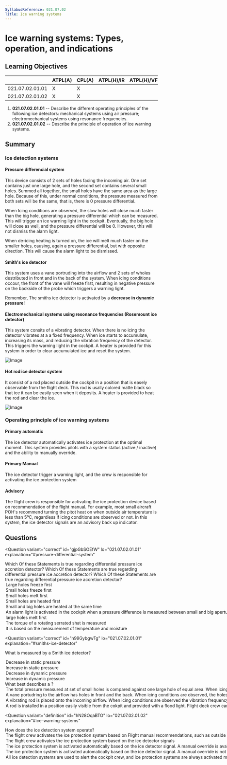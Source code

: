```yaml
---
SyllabusReference: 021.07.02
Title: Ice warning systems
---
```


# Ice warning systems: Types, operation, and indications

## Learning Objectives

|                 | ATPL(A) | CPL(A) | ATPL(H)/IR | ATPL(H)/VFR | CPL(H) | IR  | CBIR(A) |
| --------------- | ------- | ------ | ---------- | ----------- | ------ | --- | ------- |
| 021.07.02.01.01 | X       | X      |            |             |        |     |         |
| 021.07.02.01.02 | X       | X      |            |             |        |     |         |

1. **021.07.02.01.01** -- Describe the different operating principles of the
   following ice detectors: mechanical systems using air pressure;
   electromechanical systems using resonance frequencies.
2. **021.07.02.01.02** -- Describe the principle of operation of ice warning
   systems.

## Summary

### Ice detection systems

#### Pressure differencial system

This device consists of 2 sets of holes facing the incoming air. One set
contains just one large hole, and the second set contains several small holes.
Summed all together, the small holes have the same area as the large hole.
Because of this, under normal conditions, the pressure measured from both sets
will be the same, that is, there is 0 pressure differential.

When Icing conditions are observed, the slow holes will close much faster than
the big hole, generating a pressure differential which can be measured. This
will trigger an ice warning light in the cockpit. Eventually, the big hole will
close as well, and the pressure differential will be 0. However, this will not
dismiss the alarm light.

When de-icing heating is turned on, the ice will melt much faster on the smaller
holes, causing, again a pressure differential, but with opposite direction. This
will cause the alarm light to be dismissed.

#### Smith's ice detector

This system uses a vane portruding into the airflow and 2 sets of wholes
destributed in front and in the back of the system. When icing conditions
occour, the front of the vane will freeze first, resulting in negative pressure
on the backside of the probe which triggers a warning light.

Remember, The smiths ice detector is activated by a **decrease in dynamic
pressure**!

#### Electromechanical systems using resonance frequencies (Rosemount ice detector)

This system consits of a vibrating detector. When there is no icing the detector
vibrates at a a fixed frequency. When ice starts to accumulate, increasing its
mass, and reducing the vibration frequency of the detector. This triggers the
warning light in the cockpit. A heater is provided for this system in order to
clear accumulated ice and reset the system.

![Image](images/021.07.02.01-02.png)

#### Hot rod ice detector system

It consist of a rod placed outside the cockpit in a position that is easely
observable from the flight deck. This rod is usally colored matte black so that
ice it can be easily seen when it deposits. A heater is provided to heat the rod
and clear the ice.

![Image](images/021.07.02.01-01.png)

### Operating principle of ice warning systems

#### Primary automatic

The ice detector automatically activates ice protection at the optimal moment.
This system provides pilots with a system status (active / inactive) and the
ability to manually override.

#### Primary Manual

The ice detector trigger a warning light, and the crew is responsible for
activating the ice protection system

#### Advisory

The flight crew is responsible for activating the ice protection device based on
recommendation of the flight manual. For example, most small aircraft POH's
recommend turning the pitot heat on when outside air temperature is less than
5ºC, regardless if icing conditions are observed or not. In this system, the ice
detector signals are an advisory back up indicator.

## Questions

<Question
  variant="correct"
  id="gjpGbSOEfW"
  lo="021.07.02.01.01"
  explanation="#pressure-differential-system"
>
  <Text variant="oneCorrect">
    Which Of these Statements is true regarding differential pressure ice
    accretion detector?
  </Text>
  <Text variant="multipleCorrect" select={5}>
    Which Of these Statements are true regarding differential pressure ice
    accretion detector?
  </Text>
  <Text variant="oneTwo">
    Which Of these Statements are true regarding differential pressure ice
    accretion detector?
  </Text>
  <Option id="gjpGbSOEfW-1">Large holes freeze first</Option>
  <Option id="gjpGbSOEfW-2" correct>
    Small holes freeze first
  </Option>
  <Option id="gjpGbSOEfW-3" correct>
    Small holes melt first
  </Option>
  <Option id="gjpGbSOEfW-4">Small holes are heated first</Option>
  <Option id="gjpGbSOEfW-5">
    Small and big holes are heated at the same time
  </Option>
  <Option id="gjpGbSOEfW-6" correct>
    An alarm light is activated in the cockpit when a pressure difference is
    measured between small and big apertures
  </Option>
  <Option id="gjpGbSOEfW-7">large holes melt first</Option>
  <Option id="gjpGbSOEfW-8">
    The torque of a rotating serrated shat is measured
  </Option>
  <Option id="gjpGbSOEfW-9">
    It is based on the measurement of temperature and moisture
  </Option>
</Question>

<Question
  variant="correct"
  id="h99GybgwTg"
  lo="021.07.02.01.01"
  explanation="#smiths-ice-detector"
>
  <Text variant="oneCorrect">What is measured by a Smith ice detector?</Text>
  <Option id="h99GybgwTg-1">Decrease in static pressure</Option>
  <Option id="h99GybgwTg-2">Increase in static pressure</Option>
  <Option id="h99GybgwTg-3" correct>
    Decrease in dynamic pressure
  </Option>
  <Option id="h99GybgwTg-4">Increase in dynamic pressure</Option>
</Question>

<Question variant="definition" id="jdDz5F9wY4" lo="021.07.02.01.01">
  <Text variant="oneCorrect">
    What best describes a <Subject />?
  </Text>
  <Option id="jdDz5F9wY4-1" subject="Pressure differential system">
    The total pressure measured at set of small holes is compared against one
    large hole of equal area. When icing conditions are observed, a pressure
    differential between the 2 sets can be measured.
  </Option>
  <Option id="jdDz5F9wY4-2" subject="Smith ice detector">
    A vane portudring to the airflow has holes in front and the back. When icing
    conditions are observed, the holes in front of the vane become blocked
    resulting in a pressure deferencial which can be measured.
  </Option>
  <Option id="jdDz5F9wY4-3" subject="Rosemount ice detector">
    A vibrating rod is placed onto the incoming airflow. When icing conditions
    are observed the vibration frequency is reduced resulting in an alarm light
    in the cockpit
  </Option>
  <Option id="jdDz5F9wY4-4" subject="Hot rod ice detector">
    A rod is installed in a position easily visible from the cokpit and provided
    with a flood light. Flight deck crew can use it to visually observe the
    accumulation of ice.
  </Option>
</Question>

<Question
  variant="definition"
  id="hN28OqaBTO"
  lo="021.07.02.01.02"
  explanation="#ice-warning-systems"
>
  <Text variant="oneCorrect">
    How does the <Subject /> ice detection system operate?
  </Text>
  <Option id="hN28OqaBTO-1" subject="advisory">
    The flight crew activates the ice protection system based on Flight manual
    recommendations, such as outside air temperature, and moisture. The ice
    detector signals serve as a backup indicator
  </Option>
  <Option id="hN28OqaBTO-2" subject="primary manual">
    The flight crew activates the ice protection system based on the ice
    detector signals
  </Option>
  <Option id="hN28OqaBTO-3" subject="primary automatic">
    The ice protection system is activated automatically based on the ice
    detector signal. A manual override is available to the cabin crew.
  </Option>
  <Option id="hN28OqaBTO-4">
    The ice protection system is activated automatically based on the ice
    detector signal. A manual override is not possible
  </Option>
  <Option id="hN28OqaBTO-5" subject="primary manual">
    All ice detection systems are used to alert the cockpit crew, and ice
    protection systems are always activated manually.
  </Option>
</Question>
